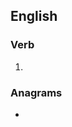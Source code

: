 ==English==

===Verb===
{{head|en|verb form}}

# {{en-past of|lobby}}

===Anagrams===
* {{anagrams|en|bilobed}}